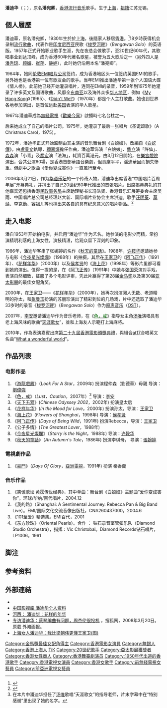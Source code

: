 {{藝人
| 姓名 = 潘迪华
| 類型 = 女藝人
| 圖片 = 
| 圖片尺寸 = 
| 圖片簡介 = 
| 本名 = 潘宛卿
| 羅馬拼音 = 
| 英文名 = Rebecca Pan
| 綽號 = 
| 國籍 = {{CHN-HKG}}
| 籍貫 = [[江蘇|江蘇]][[無錫|無錫]]
| 出生日期 = {{birth date and age|1930|12|29}}
| 出生地點 = {{ROC-1928}}[[上海市_(中華民國)|上海]]
| 逝世日期 =  
| 逝世地點 = 
| 職業 = {{hlist|歌手|舞台劇演員|電影演員}}
| 語言 = {{hlist|國語・[[上海话|沪语]]・粵語・英語}} 
| 教育程度 = 
| 宗教信仰 = 未公開
| 配偶 = 
| 音樂類型 = [[华语流行音樂|华语流行音樂]]
| 演奏樂器 = 
| 出身地 = [[香港|香港]]
| 出道作 = 
| 出道日期 = 
| 代表作 = 
| 活躍年代 = 1949年－2011年
| 唱片公司 = [[百代唱片公司|百代唱片公司]]
| 經紀公司 = 
| 網站 = 
| 獎項 = 
| imdb = 0659029
}}

'''潘迪华'''（{{lang-en|Rebecca Pan}}；{{bd|1930年|12月29日}}），原名'''潘宛卿'''，[[香港|香港]][[流行音乐|流行音乐]]歌手。生于[[上海|上海]]，[[祖籍|祖籍]]江苏无锡。

== 個人履歷 ==
潘迪華，原名潘宛卿，1930年生於於[[上海市_(中華民國)|上海]]，後隨家人移居[[香港|香港]]。<ref>{{cite news |url=https://www.marieclaire.com.tw/entertainment/story/39463?atcr=b63723 |title=致華語影壇的經典偶像—潘迪華、盧燕 }}</ref>18岁時获得机会录制[[流行音樂|流行歌曲]]，代表作是[[印度尼西亚|印度尼西亚]]民歌《[[美丽的梭罗河|梭罗河畔]]》（''Bengawan Solo''）的英语版。1957年正式开始职业歌手生涯，先在夜总会做歌手，至20世纪60年代，其歌唱事业到达顶峰，成为香港60年代著名歌星，被誉为五大歌后之一（另外四人是[[潘秀琼|潘秀琼]]、[[顾媚|顾媚]]、[[崔萍_(1938年)|崔萍]]、[[静婷|静婷]]），此时她仍沿用本名“潘宛卿”。

1964年，她同[[伦敦|伦敦]][[EMI|EMI唱片公司]]签约，成为香港地区头一位签约英国EMI的歌手，另外她也是香港第一位有歌友会的歌手。当年EMI推出潘迪华第一张个人国语大碟《情人桥》。此前她已经开始灌录唱片，连同在EMI的录音，1959年到1975年她灌录了许多英文及国语歌曲，风靡全[[东南亚|东南亚]]以及海外众多[[华人地区|华人地区]]，例如《[[My_Hong_Kong|My Hong Kong]]》（1965）、《[[Didn't_We?|Didn't We?]]》（1970年）都是个人主打歌曲。她也到世界各地参加演出，是首位远赴[[美国|美国]]表演的华人歌星。

1967年潘迪華成為[[無綫電視|無綫電視]]《[[歡樂今宵|歡樂今宵]]》啟播時七名台柱之一。

后来她成立了自己的唱片公司。1975年，她灌录了最后一张唱片《圣诞颂歌》（A Christmas Carol，1975）。

1972年，潘迪华正式开始监制由其主演的音乐舞台剧《白娘娘》，改編自《[[白蛇傳|白蛇傳]]》，由[[盧景文|盧景文]]執導，[[顧嘉煇|顧嘉煇]]擔任作曲，潘迪華饰演「白娘娘」、[[鮑立|鮑立]]演「許仙」、[[森森|森森]]演「小青」及[[喬宏|喬宏]]演「法海」，耗資百萬港元，由3月12日開始，在[[樂宮戲院|樂宮戲院]]演出，合共公演60場，是香港首部華語音樂劇，但賣座平平，潘迪華因而損失慘重。但劇中之歌曲《愛你變成害你》一直風行至今。

2006年3月21日，作为[[華語流行音樂|华语乐坛]]的一个传奇人物，潘迪华出席香港“中国唱片百周年展”开幕典礼，并捐出了自己20世纪60年代推出的首张唱片。出席揭幕典礼的其他嘉宾还包括香港[[民政事务局|民政事务局]]主席助理秘书长冯浩贤、香港音乐汇展筹委会主席吴雨、中国唱片总公司总经理赵大新、国际唱片业协会主席洪迪。歌手[[汪明荃|汪明荃]]、[[草蜢|草蜢]]、[[李克勤|李克勤]]、[[容祖儿|容祖儿]]等也捐出来各自的具有纪念意义的唱片物品。<ref>{{cite news |url=http://www.chinanews.com.cn/news/2006/2006-03-23/8/706983.shtml |title=中国唱片百周年展展品亮丽 代表歌手捐珍藏(图) |website=中新网 |date=2006年3月23日}}</ref>

== 走入电影 ==
潘自1953年开始拍电影，并启用“潘迪华”作为艺名。她参演的电影少而精，常扮演精明利落的上海女性，演技精湛，给观众留下深刻的印象。

1986年，潘迪华客串了张婉婷的名作《[[秋天的童话|秋天的童话]]》。1988年，[[许鞍华|许鞍华]]邀请她参与电影《[[今夜星光燦爛_(1988年電影)|今夜星光燦爛]]》（1988年）的拍摄，其后在[[王家卫|王家卫]]的《[[阿飞正传|阿飞正传]]》（1991年）、《[[花样年华|花样年华]]》（2000年）以及[[侯孝贤|侯孝贤]]的《[[海上花|海上花]]》（1998年）等影片里都可看到她的演出。值得一提的是，在《[[阿飞正传|阿飞正传]]》（1991年）中她与[[张国荣|张国荣]]演对手戏，表演自然细致，征服了多个电影评审，凭此片赢得了第28届[[金马奖|金马奖]]以及第30届[[亚太影展|亚太影展]]的最佳女配角奖。 

2000年，在[[王家卫|王家卫]]——《[[花样年华|花样年华]]》（2000年），她再次扮演阅人无数、老道精明的孙太，和[[张曼玉|张曼玉]]扮演的苏丽珍演出了精彩到位的几场戏，片中还选取了潘迪华33岁时的录音《[[梭罗河畔|梭罗河畔]]》（''Bengawan Solo''）作为[[原声音乐|原声音乐]]（[[OST|OST]]）。

2007年，[[李安|李安]]邀请潘迪华作为音乐老师，在《[[色，戒_(電影)|<span style="color:Darkgreen;">色，戒</span>]]》指导女主角[[汤唯|汤唯]]演唱具有老上海风味的歌曲“[[天涯歌女|天涯歌女]]”，並和上海友人示範打上海麻將。

2010年，作為表演嘉賓出席[[2010年香港電影金像獎|第二十九屆香港電影頒獎典禮]]，與組合[[at17|at17]]合唱英文名曲“[[What_a_wonderful_world|What a wonderful world]]”。

== 作品列表 ==

=== 电影作品 ===
#《[[游龍戲鳳|游龍戲鳳]]》（''Look For A Star''，2009年)  扮演程仲森（劉德華）母親  导演：[[劉偉強|劉偉強]]
#《[[色，戒_(電影)|色，戒]]》（''Lust，Caution''，2007年）<ref>在本片中潘迪华担任了[[汤唯|汤唯]]歌唱“天涯歌女”的指导老师，片末字幕中在“特别感谢”里出现了她的名字。</ref>  导演：[[李安|李安]]
#《[[天下无双|天下无双]]》(''Chinese Odyssey 2002''，2002年)  扮演皇太后
#《[[花样年华|花样年华]]》(''In the Mood for Love''，2000年)  扮演孙太，导演：[[王家卫|王家卫]]
#《[[海上花|海上花]]》(''Flowers of Shanghai''，1998年)  导演：[[侯孝贤|侯孝贤]]
#《[[阿飞正传|阿飞正传]]》(''Days of Being Wild''，1991年) 扮演Rebecca，导演：[[王家卫|王家卫]]
#《公子多情》(''The Greatest Lover''，1988年)  
#《[[今夜星光燦爛_(1988年電影)|今夜星光燦爛]]》（''Starry is the Night''，1988年)  导演：[[许鞍华|许鞍华]]
#《[[秋天的童話|秋天的童話]]》（''An Autumn's Tale''，1986年) 扮演李琪母， 导演：[[張婉婷|張婉婷]]

=== 電視劇作品 ===
#《[[豪門|豪門]]》（''Days Of Glory''，[[亞洲電視|亞洲電視]]，1991年) 扮演 秦香蘭

=== 音乐作品 ===
#《笑傲歌坛 黄霑传世经典》，其中单曲：舞台剧《白娘娘》主题曲“爱你变成害你”。环球/华纳/百代唱片，2004.12
#《我的路》（Shanghai: A Sentimental Journey. Rebecca Pan & Big Band Live）。EMI/国际文化交流音像出版社，CNA260437000，2004.6
#《101至爱》精选集。EMI百代，2001
#《东方珍珠》（Oriental Pearls）。合作 ： 钻石录音室管弦乐队（Diamond Studio Orchestra），指挥：Vic Christobal。Diamond Records钻石唱片，LP1006，1961

== 脚注 ==
{{notefoot}}

== 参考资料 ==
{{reflist}}

==外部連結==
*{{imdb name|id=0659029|name=Rebecca Pan}}
*[https://web.archive.org/web/20170305032820/http://www.mdbchina.cn/persons/21263/others/#bio 中国影视库 潘迪华个人资料]
*[http://news.sina.com.cn/c/2008-01-23/110514808907.shtml 河西： 潘迪华：花样的年华] {{Wayback|url=http://news.sina.com.cn/c/2008-01-23/110514808907.shtml |date=20190815045323 }}
*[http://news.sohu.com/20080320/n255813606.shtml 专访潘迪华：蔡琴编曲有问题，周杰伦很投机] {{Wayback|url=http://news.sohu.com/20080320/n255813606.shtml |date=20190812232909 }}，搜狐网，2008年3月20日。原载 外滩画报。
*[https://web.archive.org/web/20090305034054/http://www.memail.net/090120/117,1321,1187214,00.shtml 上海女人潘迪华：我比梁朝伟更懂王家卫(图)]
{{金馬獎最佳女配角|第28屆}}
{{Authority control}}
{{DEFAULTSORT:Poon}}
[[Category:金馬獎最佳女配角得主|Category:金馬獎最佳女配角得主]]
[[Category:香港電影女演員|Category:香港電影女演員]]
[[Category:無錫人|Category:無錫人]]
[[Category:香港上海人|Category:香港上海人]]
[[Category:潘姓|TiK]]
[[Category:20世纪歌手|Category:20世纪歌手]]
[[Category:亞太影展獲獎者|Category:亞太影展獲獎者]]
[[Category:香港女性商人|Category:香港女性商人]]
[[Category:香港舞臺劇演员|Category:香港舞臺劇演员]]
[[Category:1950年代出道的香港歌手|Category:1950年代出道的香港歌手]]
[[Category:香港電視女演員|Category:香港電視女演員]]
[[Category:香港女歌手|Category:香港女歌手]]
[[Category:前無綫電視女藝員|Category:前無綫電視女藝員]]
[[Category:前亞洲電視女藝員|Category:前亞洲電視女藝員]]